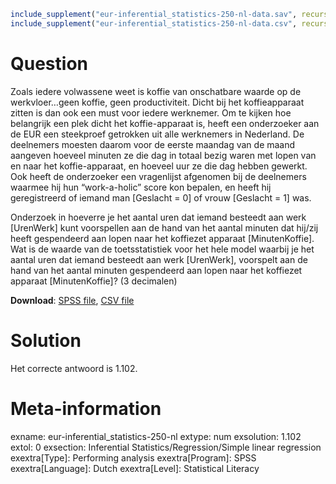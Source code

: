 ```{r, echo = FALSE, results = "hide"}
include_supplement("eur-inferential_statistics-250-nl-data.sav", recursive = TRUE)
include_supplement("eur-inferential_statistics-250-nl-data.csv", recursive = TRUE)
```

Question
========
Zoals iedere volwassene weet is koffie van onschatbare waarde op de werkvloer…geen koffie, geen productiviteit. Dicht bij het koffieapparaat zitten is dan ook een must voor iedere werknemer. Om te kijken hoe belangrijk een plek dicht het koffie-apparaat is, heeft een onderzoeker aan de EUR een steekproef getrokken uit alle werknemers in Nederland. De deelnemers moesten daarom voor de eerste maandag van de maand aangeven hoeveel minuten ze die dag in totaal bezig waren met lopen van en naar het koffie-apparaat, en hoeveel uur ze die dag hebben gewerkt. Ook heeft de onderzoeker een vragenlijst afgenomen bij de deelnemers waarmee hij hun “work-a-holic” score kon bepalen, en heeft hij geregistreerd of iemand man [Geslacht = 0] of vrouw [Geslacht = 1] was.

Onderzoek in hoeverre je het aantal uren dat iemand besteedt aan werk [UrenWerk] kunt voorspellen aan de hand van het aantal minuten dat hij/zij heeft gespendeerd aan lopen naar het koffiezet apparaat [MinutenKoffie]. Wat is de waarde van de toetsstatistiek voor het hele model waarbij je het aantal uren dat iemand besteedt aan werk [UrenWerk], voorspelt aan de hand van het aantal minuten gespendeerd aan lopen naar het koffiezet apparaat [MinutenKoffie]? (3 decimalen)

**Download**: [SPSS file](eur-inferential_statistics-250-nl-data.sav), [CSV file](eur-inferential_statistics-250-nl-data.csv)


Solution
========
Het correcte antwoord is 1.102.


Meta-information
================
exname: eur-inferential_statistics-250-nl
extype: num
exsolution: 1.102
extol: 0
exsection: Inferential Statistics/Regression/Simple linear regression
exextra[Type]: Performing analysis
exextra[Program]: SPSS
exextra[Language]: Dutch
exextra[Level]: Statistical Literacy
